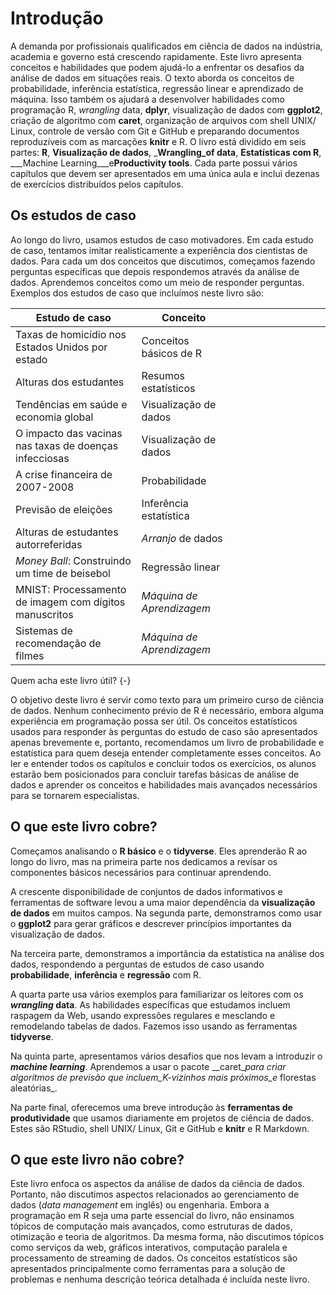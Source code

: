 # Introdução {-}

A demanda por profissionais qualificados em ciência de dados na indústria, academia e governo está crescendo rapidamente. Este livro apresenta conceitos e habilidades que podem ajudá-lo a enfrentar os desafios da análise de dados em situações reais. O texto aborda os conceitos de probabilidade, inferência estatística, regressão linear e aprendizado de máquina. Isso também os ajudará a desenvolver habilidades como programação R, _wrangling_ data, __dplyr__, visualização de dados com __ggplot2__, criação de algoritmo com __caret__, organização de arquivos com shell UNIX/ Linux, controle de versão com Git e GitHub e preparando documentos reproduzíveis com as marcações __knitr__ e R. O livro está dividido em seis partes: __R__, __Visualização de dados__, ___Wrangling_of data__, __Estatísticas com R__, ___Machine Learning___e__Productivity tools__. Cada parte possui vários capítulos que devem ser apresentados em uma única aula e inclui dezenas de exercícios distribuídos pelos capítulos.

## Os estudos de caso {-}

Ao longo do livro, usamos estudos de caso motivadores. Em cada estudo de caso, tentamos imitar realisticamente a experiência dos cientistas de dados. Para cada um dos conceitos que discutimos, começamos fazendo perguntas específicas que depois respondemos através da análise de dados. Aprendemos conceitos como um meio de responder perguntas. Exemplos dos estudos de caso que incluímos neste livro são:

| Estudo de caso | Conceito |
| ---- | ---| --- |
| Taxas de homicídio nos Estados Unidos por estado | Conceitos básicos de R |
| Alturas dos estudantes | Resumos estatísticos
| Tendências em saúde e economia global | Visualização de dados |
| O impacto das vacinas nas taxas de doenças infecciosas | Visualização de dados |
| A crise financeira de 2007-2008 | Probabilidade |
| Previsão de eleições | Inferência estatística |
| Alturas de estudantes autorreferidas | _Arranjo_ de dados |
| _Money Ball_: Construindo um time de beisebol | Regressão linear |
| MNIST: Processamento de imagem com dígitos manuscritos | _Máquina de Aprendizagem_ |
| Sistemas de recomendação de filmes | _Máquina de Aprendizagem_ |

Quem acha este livro útil? {-}

O objetivo deste livro é servir como texto para um primeiro curso de ciência de dados. Nenhum conhecimento prévio de R é necessário, embora alguma experiência em programação possa ser útil. Os conceitos estatísticos usados para responder às perguntas do estudo de caso são apresentados apenas brevemente e, portanto, recomendamos um livro de probabilidade e estatística para quem deseja entender completamente esses conceitos. Ao ler e entender todos os capítulos e concluir todos os exercícios, os alunos estarão bem posicionados para concluir tarefas básicas de análise de dados e aprender os conceitos e habilidades mais avançados necessários para se tornarem especialistas.

## O que este livro cobre? {-}

Começamos analisando o **R básico** e o __tidyverse__. Eles aprenderão R ao longo do livro, mas na primeira parte nos dedicamos a revisar os componentes básicos necessários para continuar aprendendo.

A crescente disponibilidade de conjuntos de dados informativos e ferramentas de software levou a uma maior dependência da **visualização de dados** em muitos campos. Na segunda parte, demonstramos como usar o __ggplot2__ para gerar gráficos e descrever princípios importantes da visualização de dados.

Na terceira parte, demonstramos a importância da estatística na análise dos dados, respondendo a perguntas de estudos de caso usando **probabilidade**, **inferência** e **regressão** com R.

A quarta parte usa vários exemplos para familiarizar os leitores com os **_wrangling_ data**. As habilidades específicas que estudamos incluem raspagem da Web, usando expressões regulares e mesclando e remodelando tabelas de dados. Fazemos isso usando as ferramentas __tidyverse__.

Na quinta parte, apresentamos vários desafios que nos levam a introduzir o **_machine learning_**. Aprendemos a usar o pacote __caret__para criar algoritmos de previsão que incluem_K-vizinhos mais próximos_e_ florestas aleatórias_.

Na parte final, oferecemos uma breve introdução às **ferramentas de produtividade** que usamos diariamente em projetos de ciência de dados. Estes são RStudio, shell UNIX/ Linux, Git e GitHub e __knitr__ e R Markdown.

## O que este livro não cobre? {-}

Este livro enfoca os aspectos da análise de dados da ciência de dados. Portanto, não discutimos aspectos relacionados ao gerenciamento de dados (_data management_ em inglês) ou engenharia. Embora a programação em R seja uma parte essencial do livro, não ensinamos tópicos de computação mais avançados, como estruturas de dados, otimização e teoria de algoritmos. Da mesma forma, não discutimos tópicos como serviços da web, gráficos interativos, computação paralela e processamento de streaming de dados. Os conceitos estatísticos são apresentados principalmente como ferramentas para a solução de problemas e nenhuma descrição teórica detalhada é incluída neste livro.



